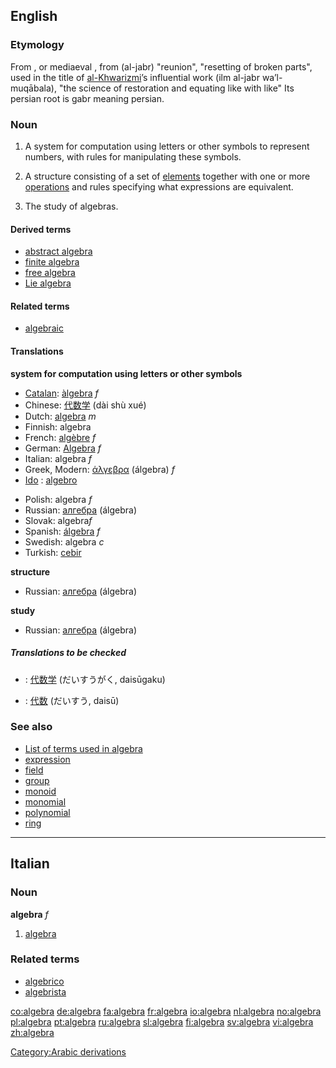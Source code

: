 {{see|Algebra}}
==English==
===Etymology===
From {{It.}}, {{Sp.}} or mediaeval {{L.}}, from {{Arab.}} {{ARchar|[[جبر|الجبر]]}} (al-jabr) "reunion", "resetting of broken parts", used in the title of [[w:Al-Khwarizmi|al-Khwarizmi]]’s influential work {{ARchar|علم الجبر والمقابلة}} (ilm al-jabr wa’l-muqābala), "the science of restoration and equating like with like"
[[Category:Arabic derivations]]
Its persian root is gabr meaning persian.

===Noun===
{{wikipedia}}
{{en-noun-reg-both}}

# {{math}} {{uncountable}} A system for computation using letters or other symbols to represent numbers, with rules for manipulating these symbols.
# {{math}} A structure consisting of a set of [[element]]s together with one or more [[operations]] and rules specifying what expressions are equivalent.
# {{math}} {{uncountable}} The study of algebras.

====Derived terms====
*[[abstract algebra]]
*[[finite algebra]]
*[[free algebra]]
*[[Lie algebra]]

====Related terms====
*[[algebraic]]

====Translations====
'''system for computation using letters or other symbols'''
{{top}}
*[[Catalan]]: [[àlgebra]] ''f''
*Chinese: [[代数学]] (dài shù xué)
*Dutch: [[algebra#Dutch|algebra]] ''m''
*Finnish: algebra
*French: [[algèbre]] ''f''
*German: [[Algebra]] ''f''
*Italian: algebra ''f''
*Greek, Modern: [[άλγεβρα]] (álgebra) ''f''
*[[Ido]] : [[algebro]]
{{mid}}
*Polish: algebra ''f''
*Russian: [[алгебра]] (álgebra) {{f}}
*Slovak: algebra'' f'' 
*Spanish: [[álgebra]] ''f'' 
*Swedish: algebra ''c''
*Turkish: [[cebir]] 
{{bottom}}

'''structure'''
{{top}}
{{mid}}
*Russian: [[алгебра]] (álgebra) {{f}}
{{bottom}}

'''study'''
{{top}}
{{mid}}
*Russian: [[алгебра]] (álgebra) {{f}}
{{bottom}}

=====Translations to be checked=====
<!--Remove this section once all of the translations below have been moved into the tables above.-->
{{checktrans}}
*{{ttbc|Japanese}}: [[代数学]] (だいすうがく, daisūgaku)
*{{ttbc|Japanese}}: [[代数]] (だいすう, daisū)

===See also===
*[[:Category:Algebra|List of terms used in algebra]]
*[[expression]]
*[[field]]
*[[group]]
*[[monoid]]
*[[monomial]]
*[[polynomial]]
*[[ring]]

----

==Italian==
===Noun===
'''algebra''' ''f''

#[[algebra#English|algebra]]

===Related terms===
*[[algebrico]]
*[[algebrista]]

[[co:algebra]]
[[de:algebra]]
[[fa:algebra]]
[[fr:algebra]]
[[io:algebra]]
[[nl:algebra]]
[[no:algebra]]
[[pl:algebra]]
[[pt:algebra]]
[[ru:algebra]]
[[sl:algebra]]
[[fi:algebra]]
[[sv:algebra]]
[[vi:algebra]]
[[zh:algebra]]